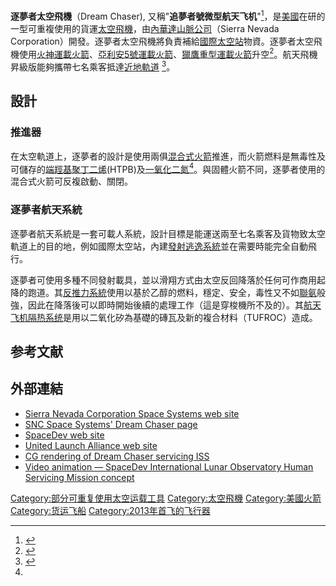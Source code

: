 {{noteTA
|1=zh-hans:追梦者号; zh-hant:逐夢者;
|2=zh-hans:航天飞机; zh-hant:太空飛機;
|G1=Aero}}
{{Infobox spacecraft class
| name                 = 逐夢者太空飛機
| image                = Dream Chaser pre-drop tests.6.jpg
| image_size           = 
| image_alt            = 
| image_caption        = 
 
| manufacturer         = [[內華達山脈公司|內華達山脈公司]]
| designer             = 
| country              = [[美國|美國]]
| operator             = [[NASA|NASA]]
| applications         = [[國際太空站|ISS]]補給

<!--Specifications-->
| spacecraft_type      = Unmanned cargo vehicle
| spacecraft_bus       = 
| constellation        = 
| design_life          = 
| launch_mass          =
| dry_mass             = 
| payload_capacity     = {{convert|5000|kg|abbr=on}} pressurized,
{{convert|500|kg|abbr=on}} unpressurized
| crew_capacity        = 
| dimensions           = 
| volume               = 
| power                = 
| batteries            = 
| equipment            = 
| orbits               = 
<!--Production-->
| status               = 研發中
| built                = 
| orders               = 
| launched             = 
| operational          = 
| retired              = 
| failed               = 
| lost                 = 
| first                = 
| last                 = 
| lastretired          =

<!--Related spacecraft-->
| derivedfrom          = 
| derivatives          = 
| subsatellites        = 
| subsatellite_of      = 
| flown_with           =

<!--insignia-->
| insignia             = 
| insignia_size        = 
| insignia_alt         = 
| insignia_caption     =

<!--image at bottom of infobox-->
| bottom_image         = 
| bottom_image_size    = 
| bottom_image_alt     = 
| bottom_image_caption =

| previous             =
| next                 =
}}

'''逐夢者太空飛機'''（Dream Chaser), 又稱"'''追夢者號微型航天飞机'''"<ref>{{cite news |author1=王莉 |title=NASA批准“追梦者号”微型航天飞机全面生产 |url=https://tech.huanqiu.com/article/9CaKrnKgBdO |accessdate=2019-01-03 14:28 |work=环球网 |agency=环球网}}</ref>，是[[美國|美國]]在研的一型可重複使用的貨運[[太空飛機|太空飛機]]，由[[內華達山脈公司|內華達山脈公司]]（Sierra Nevada Corporation）開發。逐夢者太空飛機將負責補給[[國際太空站|國際太空站]]物資。逐夢者太空飛機使用[[火神運載火箭|火神運載火箭]]、[[亞利安5號運載火箭|亞利安5號運載火箭]]、[[獵鷹重型運載火箭|獵鷹重型運載火箭]]升空<ref>{{cite tweet |user=jeff_foust |number=715187797976608768 |date=30 March 2016 |title=Dream Chaser is launcher 'agnostic' }}</ref>。航天飛機昇級版能夠攜帶七名乘客抵達[[近地軌道|近地軌道]]
<ref name="subNAS">
{{cite press
 |title       = Dream Chaser Model Drops in at NASA Dryden
 |publisher   = NASA
 |date        = 2010-12-17
 |url         = http://www.nasa.gov/centers/dryden/Features/dream_chaser_model_drop.html
 |accessdate  = 2012-08-29
 |archiveurl  = https://www.webcitation.org/6MSAl6aA8?url=http://www.nasa.gov/centers/dryden/Features/dream_chaser_model_drop.html
 |archivedate = 2014-01-07
 |deadurl     = no
 |location    = Dryden Flight Research Center
}}
</ref>。

==設計==
===推進器===
在太空軌道上，逐夢者的設計是使用兩俱[[混合式火箭|混合式火箭]]推進，而火箭燃料是無毒性及可儲存的[[端羥基聚丁二烯|端羥基聚丁二烯]](HTPB)及[[一氧化二氮|一氧化二氮]]<ref name=at20120906hybrid/>。與固體火箭不同，逐夢者使用的混合式火箭可反複啟動、關閉。

===逐夢者航天系統===
逐夢者航天系統是一套可載人系統，設計目標是能運送兩至七名乘客及貨物致太空軌道上的目的地，例如國際太空站，內建[[發射逃逸系統|發射逃逸系統]]並在需要時能完全自動飛行。

逐夢者可使用多種不同發射載具，並以滑翔方式由太空反回降落於任何可作商用起降的跑道。其[[反推力系統|反推力系統]]使用以基於乙醇的燃料，穩定、安全，毒性又不如[[聯氨|聯氨]]般強，因此在降落後可以即時開始後續的處理工作（這是穿梭機所不及的）。其[[隔熱系統|航天飞机隔热系统]]是用以二氧化矽為基礎的磚瓦及新的複合材料（TUFROC）造成。

==参考文献==
{{reflist|refs=
<ref name=at20120906hybrid>{{cite news
 |last=Klingler
 |first=Dave
 |title=50 years to orbit: Dream Chaser's crazy Cold War backstory: The reusable mini-spaceplane is back from the dead—again—and prepping for space
 |newspaper=ars Technical
 |date=September 6, 2012
 |url=https://arstechnica.com/science/2012/09/the-long-complicated-voyage-of-the-dream-chaser-may-yet-end-in-space/3/
 |accessdate=September 7, 2012
 |page=3 |publisher=Conde Nast
 |location=Boston |archiveurl=https://www.webcitation.org/6MQRlkCjx?url=http://arstechnica.com/science/2012/09/the-long-complicated-voyage-of-the-dream-chaser-may-yet-end-in-space/3/
 |archivedate=January 6, 2014
 |deadurl=no}}</ref>
}}

==外部連結==
{{Commons category|Dream Chaser}}
* [http://www.sncspace.com/ Sierra Nevada Corporation Space Systems web site]
* [https://web.archive.org/web/20130813191332/http://sncspace.com/ss_space_exploration.php SNC Space Systems' Dream Chaser page]
* [http://www.spacedev.com/ SpaceDev web site] {{Wayback|url=http://www.spacedev.com/ |date=19980116151219 }}
* [http://www.ulalaunch.com/ United Launch Alliance web site]
* [http://www.youtube.com/watch?v=i7yPVaNdGBw CG rendering of Dream Chaser servicing ISS]
* [http://www.youtube.com/watch?v=5PmQ211u1hs Video animation — SpaceDev International Lunar Observatory Human Servicing Mission concept]
{{Cargo spacecraft}}{{国际空间站}}
{{Space tourism}}
{{RLVs}}

[[Category:部分可重复使用太空运载工具|Category:部分可重复使用太空运载工具]]
[[Category:太空飛機|Category:太空飛機]]
[[Category:美國火箭|Category:美國火箭]]
[[Category:货运飞船|Category:货运飞船]]
[[Category:2013年首飞的飞行器|Category:2013年首飞的飞行器]]